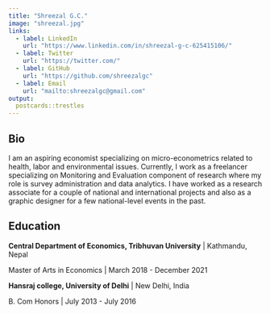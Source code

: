 ```yaml
---
title: "Shreezal G.C."
image: "shreezal.jpg"
links:
  - label: LinkedIn
    url: "https://www.linkedin.com/in/shreezal-g-c-625415106/"
  - label: Twitter
    url: "https://twitter.com/"
  - label: GitHub
    url: "https://github.com/shreezalgc"
  - label: Email
    url: "mailto:shreezalgc@gmail.com"
output:
  postcards::trestles
---
```

 
## Bio

I am an aspiring economist specializing on micro-econometrics related to health, labor and environmental issues. Currently, I work as a freelancer specializing on Monitoring and Evaluation component of research where my role is survey administration and data analytics. I have worked as a research associate for a couple of national and international projects and also as a graphic designer for a few national-level events in the past.

## Education

**Central Department of Economics, Tribhuvan University** | Kathmandu, Nepal

Master of Arts in Economics | March 2018 - December 2021

**Hansraj college, University of Delhi** | New Delhi, India

B. Com Honors | July 2013 - July 2016
